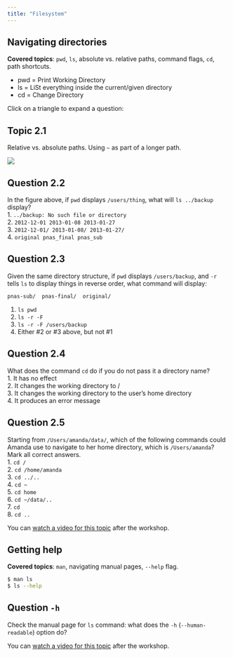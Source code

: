 ```yaml
---
title: "Filesystem"
---
```


## Navigating directories

**Covered topics**: `pwd`, `ls`, absolute vs. relative paths, command flags, `cd`, path shortcuts.

- pwd = Print Working Directory
- ls = LiSt everything inside the current/given directory
- cd = Change Directory


Click on a triangle to expand a question:

::: {.callout-caution collapse="true"}
## Topic 2.1
Relative vs. absolute paths. Using `~` as part of a longer path.
:::

![](/fig/quizDirs.png)

::: {.callout-caution collapse="true"}
## Question 2.2
In the figure above, if `pwd` displays `/users/thing`, what will `ls ../backup` display?  
1. `../backup: No such file or directory`  
2. `2012-12-01 2013-01-08 2013-01-27`  
3. `2012-12-01/ 2013-01-08/ 2013-01-27/`  
4. `original pnas_final pnas_sub`  
:::

::: {.callout-caution collapse="true"}
## Question 2.3
Given the same directory structure, if `pwd` displays `/users/backup`, and `-r` tells `ls` to display things
in reverse order, what command will display:
```
pnas-sub/  pnas-final/  original/
```
1. `ls pwd`
2. `ls -r -F`
3. `ls -r -F /users/backup`
4. Either #2 or #3 above, but not #1
:::

::: {.callout-caution collapse="true"}
## Question 2.4
What does the command `cd` do if you do not pass it a directory name?  
1. It has no effect  
2. It changes the working directory to /  
3. It changes the working directory to the user's home directory  
4. It produces an error message
:::

::: {.callout-caution collapse="true"}
## Question 2.5
Starting from `/Users/amanda/data/`, which of the following commands could Amanda use to navigate to her home directory,
which is `/Users/amanda`? Mark all correct answers.  
1. `cd /`  
2. `cd /home/amanda`  
3. `cd ../..`  
4. `cd ~`  
5. `cd home`  
6. `cd ~/data/..`  
7. `cd`  
8. `cd ..`
:::

::: {.callout-note}
You can [watch a video for this topic](https://youtu.be/OjbecASHm2k){target="_blank"} after the workshop.
:::





## Getting help

**Covered topics**: `man`, navigating manual pages, `--help` flag.

```sh
$ man ls
$ ls --help
```

::: {.callout-caution collapse="true"}
## Question `-h`
Check the manual page for `ls` command: what does the `-h` (`--human-readable`) option do?
:::

<!-- Explain tab completion in bash. -->

<!-- 02-help.mkv -->
::: {.callout-note}
You can [watch a video for this topic](https://youtu.be/EAp3Xze1TZ0){target="_blank"} after the workshop.
:::
